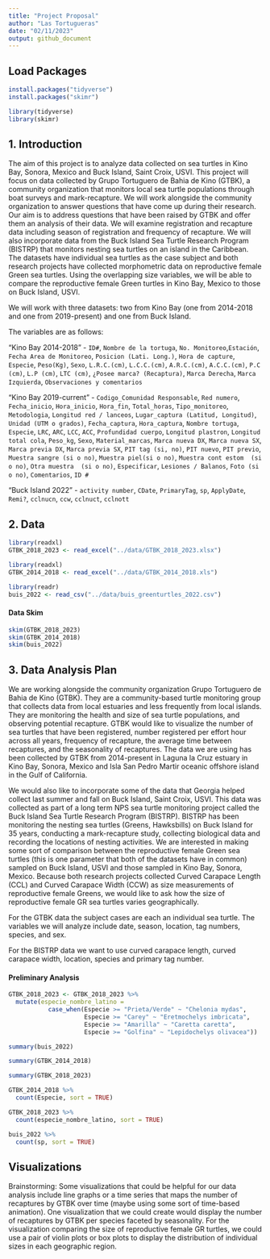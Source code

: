 ```yaml
---
title: "Project Proposal"
author: "Las Tortugueras"
date: "02/11/2023"
output: github_document
---
```

## Load Packages
```r
install.packages("tidyverse")
install.packages("skimr")

library(tidyverse)
library(skimr)
```

## 1. Introduction

The aim of this project is to analyze data collected on sea turtles in Kino Bay, Sonora, Mexico and Buck Island, Saint Croix, USVI. This project will focus on data collected by Grupo Tortuguero de Bahia de Kino (GTBK), a community organization that monitors local sea turtle populations through boat surveys and mark-recapture. We will work alongside the community organization to answer questions that have come up during their research. Our aim is to address questions that have been raised by GTBK and offer them an analysis of their data. We will examine registration and recapture data including season of registration and frequency of recapture. We will also incorporate data from the Buck Island Sea Turtle Research Program (BISTRP) that monitors nesting sea turtles on an island in the Caribbean. The datasets have individual sea turtles as the case subject and both research projects have collected morphometric data on reproductive female Green sea turtles. Using the overlapping size variables, we will be able to compare the reproductive female Green turtles in Kino Bay, Mexico to those on Buck Island, USVI.

We will work with three datasets: two from Kino Bay (one from 2014-2018 and one from 2019-present) and one from Buck Island.

The variables are as follows:

"Kino Bay 2014-2018" - `ID#`, `Nombre de la tortuga`, `No. Monitoreo`,`Estación`, `Fecha Area de Monitoreo`, `Posicion (Lati. Long.)`, `Hora de capture`, `Especie`, `Peso(Kg)`, `Sexo`, `L.R.C.(cm)`, `L.C.C.(cm)`, `A.R.C.(cm)`, `A.C.C.(cm)`, `P.C (cm)`, `L.P (cm)`, `LTC (cm)`, `¿Posee marca? (Recaptura)`, `Marca Derecha`, `Marca Izquierda`, `Observaciones y comentarios`

"Kino Bay 2019-current" - `Codigo_Comunidad Responsable`, `Red numero`, `Fecha_inicio`, `Hora_inicio`, `Hora_fin`, `Total_horas`, `Tipo_monitoreo`, `Metodologia`, `Longitud red / lanceos`, `Lugar_captura	(Latitud, Longitud)`, `Unidad (UTM o grados)`, `Fecha_captura`, `Hora_captura`, `Nombre tortuga`, `Especie`, `LRC`, `ARC`, `LCC`, `ACC`, `Profundidad cuerpo`, `Longitud plastron`, `Longitud total cola`, `Peso_kg`, `Sexo`, `Material_marcas`, `Marca nueva DX`, `Marca nueva SX`, `Marca previa DX`, `Marca previa SX`, `PIT tag (si, no)`, `PIT nuevo`, `PIT previo`, `Muestra sangre (si o no)`, `Muestra piel(si o no)`, `Muestra cont estom  (si o no)`, `Otra muestra  (si o no)`, `Especificar`, `Lesiones / Balanos`, `Foto (si o no)`, `Comentarios`, `ID #`

"Buck Island 2022" - `activity number`, `CDate`, `PrimaryTag`, `sp`, `ApplyDate`, `Remi?`, `cclnucn`, `ccw`, `cclnuct`, `cclnott`


## 2. Data

```r
library(readxl)
GTBK_2018_2023 <- read_excel("../data/GTBK_2018_2023.xlsx") 

library(readxl)
GTBK_2014_2018 <- read_excel("../data/GTBK_2014_2018.xls")

library(readr)
buis_2022 <- read_csv("../data/buis_greenturtles_2022.csv")
```

#### Data Skim 

```r
skim(GTBK_2018_2023)
skim(GTBK_2014_2018)
skim(buis_2022)
```

## 3. Data Analysis Plan

We are working alongside the community organization Grupo Tortuguero de Bahia de Kino (GTBK). They are a community-based turtle monitoring group that collects data from local estuaries and less frequently from local islands. They are monitoring the health and size of sea turtle populations, and observing potential recapture. GTBK would like to visualize the number of sea turtles that have been registered, number registered per effort hour across all years, frequency of recapture, the average time between recaptures, and the seasonality of recaptures. The data we are using has been collected by GTBK from 2014-present in Laguna la Cruz estuary in Kino Bay, Sonora, Mexico and Isla San Pedro Martir oceanic offshore island in the Gulf of California.

We would also like to incorporate some of the data that Georgia helped collect last summer and fall on Buck Island, Saint Croix, USVI. This data was collected as part of a long term NPS sea turtle monitoring project called the Buck Island Sea Turtle Research Program (BISTRP). BISTRP has been monitoring the nesting sea turtles (Greens, Hawksbills) on Buck Island for 35 years, conducting a mark-recapture study, collecting biological data and recording the locations of nesting activities. We are interested in making some sort of comparison between the reproductive female Green sea turtles (this is one parameter that both of the datasets have in common) sampled on Buck Island, USVI and those sampled in Kino Bay, Sonora, Mexico. Because both research projects collected Curved Carapace Length (CCL) and Curved Carapace Width (CCW) as size measurements of reproductive female Greens, we would like to ask how the size of reproductive female GR sea turtles varies geographically. 

For the GTBK data the subject cases are each an individual sea turtle. The variables we will analyze include date, season, location, tag numbers, species, and sex. 

For the BISTRP data we want to use curved carapace length, curved carapace width, location, species and primary tag number.

#### Preliminary Analysis
```r
GTBK_2018_2023 <- GTBK_2018_2023 %>%
  mutate(especie_nombre_latino = 
           case_when(Especie >= "Prieta/Verde" ~ "Chelonia mydas",
                     Especie >= "Carey" ~ "Eretmochelys imbricata", 
                     Especie >= "Amarilla" ~ "Caretta caretta", 
                     Especie >= "Golfina" ~ "Lepidochelys olivacea"))

```

```r
summary(buis_2022)
```

```r
summary(GTBK_2014_2018)
```

```r
summary(GTBK_2018_2023)
```

```r
GTBK_2014_2018 %>%
  count(Especie, sort = TRUE)

GTBK_2018_2023 %>%
  count(especie_nombre_latino, sort = TRUE)

buis_2022 %>%
  count(sp, sort = TRUE)
```

## Visualizations 

Brainstorming: Some visualizations that could be helpful for our data analysis include line graphs or a time series that maps the number of recaptures by GTBK over time (maybe using some sort of time-based animation). One visualization that we could create would display the number of recaptures by GTBK per species faceted by seasonality. For the visualization comparing the size of reproductive female GR turtles, we could use a pair of violin plots or box plots to display the distribution of individual sizes in each geographic region.